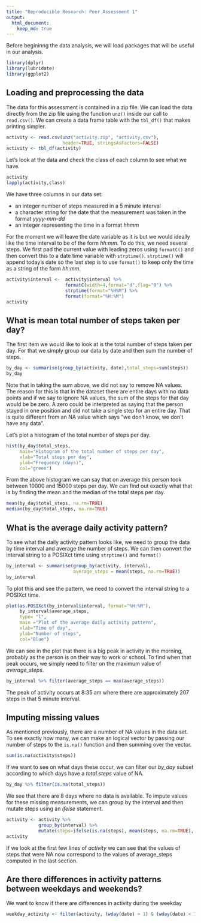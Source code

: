 ```yaml
---
title: "Reproducible Research: Peer Assessment 1"
output: 
  html_document:
    keep_md: true
---
```


Before begininng the data analysis, we will load packages that will be useful 
in our analysis. 

```r
library(dplyr)
library(lubridate)
library(ggplot2)
```

## Loading and preprocessing the data

The data for this assessment is contained in a zip file.  We can load the
data directly from the zip file using the function <code>unz()</code> inside 
our call to <code>read.csv()</code>.  We can create a data frame table with
the <code>tbl_df()</code> that makes printing simpler.

```r
activity <- read.csv(unz("activity.zip", "activity.csv"),
                     header=TRUE, stringsAsFactors=FALSE)
activity <- tbl_df(activity)
```

Let's look at the data and check the class of each column to see what we have.

```r
activity
lapply(activity,class)
```

We have three columns in our data set: 

- an integer number of steps measured in a 5 minute interval
- a character string for the date that the measurement was taken
in the format *yyyy-mm-dd*
- an integer representing the time in a format *hhmm*

For the moment we will leave the date variable as it is but we 
would ideally like the time interval to be of the form *hh:mm*.
To do this, we need several steps. We first pad the current value with 
leading zeros using <code>formatC()</code> and then convert this to a
date time variable with <code>strptime()</code>. <code>strptime()</code>
will append today's date so the last step is to use <code>format()</code> 
to keep only the time as a string of the form *hh:mm*.

```r
activity$interval <-  activity$interval %>% 
                      formatC(width=4,format="d",flag="0") %>%
                      strptime(format="%H%M") %>% 
                      format(format="%H:%M")
activity
```

## What is mean total number of steps taken per day?

The first item we would like to look at is the total number of steps
taken per day.  For that we simply group our data by date and then
sum the number of steps.

```r
by_day <- summarise(group_by(activity, date),total_steps=sum(steps))
by_day
```

Note that in taking the sum above, we did not say to remove NA values.  
The reason for this is that in the dataset there are entire days with
no data points and if we say to ignore NA values, the sum of the steps
for that day would be be zero. A zero could be interpreted as saying 
that the person stayed in one position and did not take a single 
step for an entire day.  That is quite different from an NA value which
says "we don't know, we don't have any data".

Let's plot a histogram of the total number of steps per day.  

```r
hist(by_day$total_steps,
     main="Histogram of the total number of steps per day",
     xlab="Total steps per day",
     ylab="Frequency (days)",
     col="green")
```

From the above histogram we can say that on average this person took
between 10000 and 15000 steps per day. We can find out exactly what 
that is by finding the mean and the median of the total steps per day.

```r
mean(by_day$total_steps, na.rm=TRUE)
median(by_day$total_steps, na.rm=TRUE)
```

## What is the average daily activity pattern?

To see what the daily activity pattern looks like, we need to
group the data by time interval and average the number of steps.
We can then convert the interval string to a POSIXct time using 
<code>strptime()</code> and <code>format()</code>

```r
by_interval <- summarise(group_by(activity, interval),
                         average_steps = mean(steps, na.rm=TRUE))
by_interval
```

To plot this and see the pattern, we need to convert the interval
string to a POSIXct time.

```r
plot(as.POSIXct(by_interval$interval, format="%H:%M"),
     by_interval$average_steps,
     type= "l",
     main ="Plot of the average daily activity pattern",
     xlab="Time of day",
     ylab="Number of steps",
     col="Blue")
```

We can see in the plot that there is a big peak in activity in the morning,
probably as the person is on their way to work or school.  To find when that
peak occurs, we simply need to filter on the maximum value of *average_steps*.

```r
by_interval %>% filter(average_steps == max(average_steps))
```

The peak of activity occurs at 8:35 am where there are approximately 207 steps
in that 5 minute interval.


## Imputing missing values

As mentioned previously, there are a number of NA values in the data set.
To see exactly how many, we can make an logical vector by passing our number
of steps to the <code>is.na()</code> function and then summing over the
vector.

```r
sum(is.na(activity$steps))
```

If we want to see on what days these occur, we can filter our *by_day*
subset according to which days have a *total.steps* value of NA.

```r
by_day %>% filter(is.na(total_steps))
```

We see that there are 8 days where no data is available.  To impute 
values for these missing measurements, we can group by the interval
and then mutate steps using an *ifelse* statement.

```r
activity <- activity %>% 
            group_by(interval) %>% 
            mutate(steps=ifelse(is.na(steps), mean(steps, na.rm=TRUE), steps))
activity
```

If we look at the first few lines of *activity* we can see that the values of
steps that were NA now correspond to the values of average_steps computed in
the last section.

## Are there differences in activity patterns between weekdays and weekends?

We want to know if there are differences in activity during the weekday

```r
weekday_activity <- filter(activity, (wday(date) > 1) & (wday(date) < 7))
```